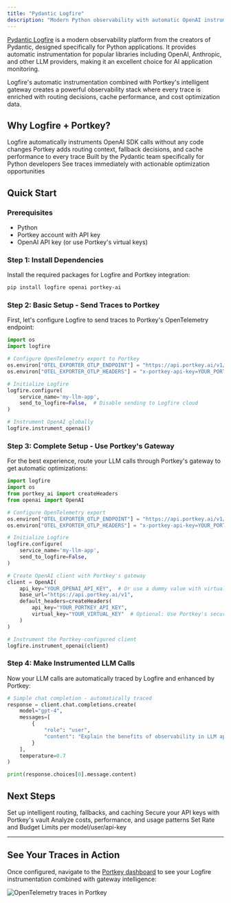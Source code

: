```yaml
---
title: "Pydantic Logfire"
description: "Modern Python observability with automatic OpenAI instrumentation and intelligent gateway routing"
---
```


[Pydantic Logfire](https://pydantic.dev/logfire) is a modern observability platform from the creators of Pydantic, designed specifically for Python applications. It provides automatic instrumentation for popular libraries including OpenAI, Anthropic, and other LLM providers, making it an excellent choice for AI application monitoring.

<Info>
Logfire's automatic instrumentation combined with Portkey's intelligent gateway creates a powerful observability stack where every trace is enriched with routing decisions, cache performance, and cost optimization data.
</Info>

## Why Logfire + Portkey?

<CardGroup cols={2}>
<Card title="Zero-Code OpenAI Instrumentation" icon="wand-magic-sparkles">
Logfire automatically instruments OpenAI SDK calls without any code changes
</Card>
<Card title="Gateway Intelligence" icon="brain">
Portkey adds routing context, fallback decisions, and cache performance to every trace
</Card>
<Card title="Python-First Design" icon="python">
Built by the Pydantic team specifically for Python developers
</Card>
<Card title="Real-Time Insights" icon="bolt">
See traces immediately with actionable optimization opportunities
</Card>
</CardGroup>

## Quick Start

### Prerequisites

- Python
- Portkey account with API key
- OpenAI API key (or use Portkey's virtual keys)

### Step 1: Install Dependencies

Install the required packages for Logfire and Portkey integration:

```bash
pip install logfire openai portkey-ai
```

### Step 2: Basic Setup - Send Traces to Portkey

First, let's configure Logfire to send traces to Portkey's OpenTelemetry endpoint:

```python
import os
import logfire

# Configure OpenTelemetry export to Portkey
os.environ["OTEL_EXPORTER_OTLP_ENDPOINT"] = "https://api.portkey.ai/v1/logs/otel"
os.environ["OTEL_EXPORTER_OTLP_HEADERS"] = "x-portkey-api-key=YOUR_PORTKEY_API_KEY"

# Initialize Logfire
logfire.configure(
    service_name='my-llm-app',
    send_to_logfire=False,  # Disable sending to Logfire cloud
)

# Instrument OpenAI globally
logfire.instrument_openai()
```

### Step 3: Complete Setup - Use Portkey's Gateway

For the best experience, route your LLM calls through Portkey's gateway to get automatic optimizations:

```python
import logfire
import os
from portkey_ai import createHeaders
from openai import OpenAI

# Configure OpenTelemetry export
os.environ["OTEL_EXPORTER_OTLP_ENDPOINT"] = "https://api.portkey.ai/v1/logs/otel"
os.environ["OTEL_EXPORTER_OTLP_HEADERS"] = "x-portkey-api-key=YOUR_PORTKEY_API_KEY"

# Initialize Logfire
logfire.configure(
    service_name='my-llm-app',
    send_to_logfire=False,
)

# Create OpenAI client with Portkey's gateway
client = OpenAI(
    api_key="YOUR_OPENAI_API_KEY",  # Or use a dummy value with virtual keys
    base_url="https://api.portkey.ai/v1",
    default_headers=createHeaders(
        api_key="YOUR_PORTKEY_API_KEY",
        virtual_key="YOUR_VIRTUAL_KEY"  # Optional: Use Portkey's secure key management
    )
)

# Instrument the Portkey-configured client
logfire.instrument_openai(client)
```

### Step 4: Make Instrumented LLM Calls

Now your LLM calls are automatically traced by Logfire and enhanced by Portkey:

```python
# Simple chat completion - automatically traced
response = client.chat.completions.create(
    model="gpt-4",
    messages=[
        {
            "role": "user",
            "content": "Explain the benefits of observability in LLM applications"
        }
    ],
    temperature=0.7
)

print(response.choices[0].message.content)
```




## Next Steps

<CardGroup cols={2}>
<Card title="Configure Gateway" icon="gear" href="/product/ai-gateway/configs">
Set up intelligent routing, fallbacks, and caching
</Card>
<Card title="Explore Virtual Keys" icon="key" href="/product/ai-gateway/virtual-keys">
Secure your API keys with Portkey's vault
</Card>
<Card title="View Analytics" icon="chart-line" href="/product/observability/analytics">
Analyze costs, performance, and usage patterns
</Card>
<Card title="Set Up Budget & Rate Limts" icon="bell" href="/product/administration/enforce-budget-and-rate-limit">
    Set Rate and Budget Limits per model/user/api-key
</Card>
</CardGroup>

---

## See Your Traces in Action

Once configured, navigate to the [Portkey dashboard](https://app.portkey.ai/logs) to see your Logfire instrumentation combined with gateway intelligence:

<Frame>
  <img src="/images/product/opentelemetry.png" alt="OpenTelemetry traces in Portkey" />
</Frame>